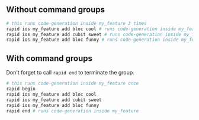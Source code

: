 ## Without command groups

```bash
# this runs code-generation inside my_feature 3 times
rapid ios my_feature add bloc cool # runs code-generation inside my_feature
rapid ios my_feature add cubit sweet # runs code-generation inside my_feature
rapid ios my_feature add bloc funny # runs code-generation inside my_feature
```

## With command groups

<Warning>Don't forget to call `rapid end` to terminate the group.</Warning>

```bash
# this runs code-generation inside my_feature once
rapid begin
rapid ios my_feature add bloc cool
rapid ios my_feature add cubit sweet
rapid ios my_feature add bloc funny
rapid end # runs code-generation inside my_feature
```
